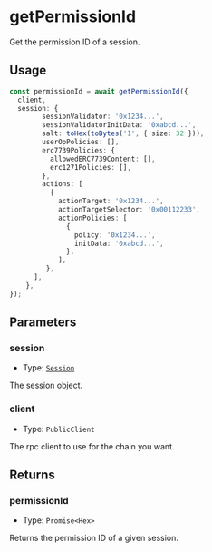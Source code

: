 # getPermissionId

Get the permission ID of a session.

## Usage

```typescript copy
const permissionId = await getPermissionId({
  client,
  session: {
        sessionValidator: '0x1234...',
        sessionValidatorInitData: '0xabcd...',
        salt: toHex(toBytes('1', { size: 32 })),
        userOpPolicies: [],
        erc7739Policies: {
          allowedERC7739Content: [],
          erc1271Policies: [],
        },
        actions: [
          {
            actionTarget: '0x1234...',
            actionTargetSelector: '0x00112233',
            actionPolicies: [
              {
                policy: '0x1234...',
                initData: '0xabcd...',
              },
            ],
         },
      ],
    },
});
```

## Parameters

### session

- Type: [`Session`](/module-sdk/glossary/types#session)

The session object.

### client

- Type: `PublicClient`

The rpc client to use for the chain you want.

## Returns

### permissionId

- Type: `Promise<Hex>`

Returns the permission ID of a given session.


